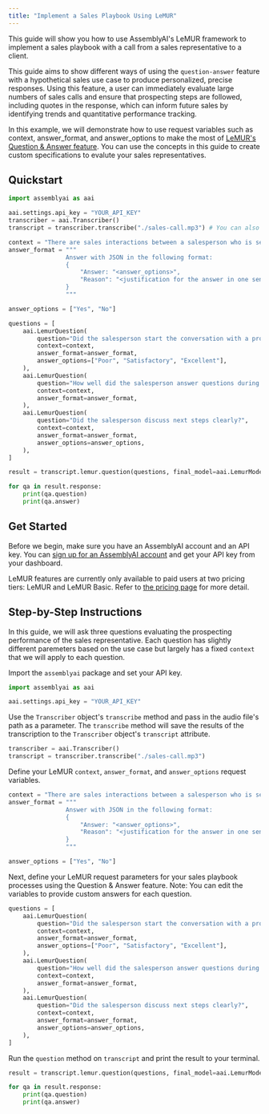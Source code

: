 ```yaml
---
title: "Implement a Sales Playbook Using LeMUR"
---
```


This guide will show you how to use AssemblyAI's LeMUR framework to implement a sales playbook with a call from a sales representative to a client.

This guide aims to show different ways of using the `question-answer` feature with a hypothetical sales use case to produce personalized, precise responses. Using this feature, a user can immediately evaluate large numbers of sales calls and ensure that prospecting steps are followed, including quotes in the response, which can inform future sales by identifying trends and quantitative performance tracking.

In this example, we will demonstrate how to use request variables such as context, answer_format, and answer_options to make the most of [LeMUR's Question & Answer feature](https://www.assemblyai.com/docs/api-reference/lemur). You can use the concepts in this guide to create custom specifications to evalute your sales representatives.

## Quickstart

```python
import assemblyai as aai

aai.settings.api_key = "YOUR_API_KEY"
transcriber = aai.Transcriber()
transcript = transcriber.transcribe("./sales-call.mp3") # You can also provide a URL to a publicly available audio file

context = "There are sales interactions between a salesperson who is selling an internet plan to customers who are warm leads."
answer_format = """
                Answer with JSON in the following format:
                {
                    "Answer: "<answer_options>",
                    "Reason": "<justification for the answer in one sentence including quotes>"
                }
                """

answer_options = ["Yes", "No"]

questions = [
    aai.LemurQuestion(
        question="Did the salesperson start the conversation with a professional greeting?",
        context=context,
        answer_format=answer_format,
        answer_options=["Poor", "Satisfactory", "Excellent"],
    ),
    aai.LemurQuestion(
        question="How well did the salesperson answer questions during the call?",
        context=context,
        answer_format=answer_format,
    ),
    aai.LemurQuestion(
        question="Did the salesperson discuss next steps clearly?",
        context=context,
        answer_format=answer_format,
        answer_options=answer_options,
    ),
]

result = transcript.lemur.question(questions, final_model=aai.LemurModel.claude3_5_sonnet)

for qa in result.response:
    print(qa.question)
    print(qa.answer)
```

## Get Started

Before we begin, make sure you have an AssemblyAI account and an API key. You can [sign up for an AssemblyAI account](https://www.assemblyai.com/app) and get your API key from your dashboard.

LeMUR features are currently only available to paid users at two pricing tiers: LeMUR and LeMUR Basic. Refer to [the pricing page](https://www.assemblyai.com/pricing#:~:text=LeMUR) for more detail.

## Step-by-Step Instructions

In this guide, we will ask three questions evaluating the prospecting performance of the sales representative. Each question has slightly different paremeters based on the use case but largely has a fixed `context` that we will apply to each question.

Import the `assemblyai` package and set your API key.

```python
import assemblyai as aai

aai.settings.api_key = "YOUR_API_KEY"
```

Use the `Transcriber` object's `transcribe` method and pass in the audio file's path as a parameter. The `transcribe` method will save the results of the transcription to the `Transcriber` object's `transcript` attribute.

```python
transcriber = aai.Transcriber()
transcript = transcriber.transcribe("./sales-call.mp3")
```

Define your LeMUR `context`, `answer_format`, and `answer_options` request variables.

```python
context = "There are sales interactions between a salesperson who is selling an internet plan to customers who are warm leads."
answer_format = """
                Answer with JSON in the following format:
                {
                    "Answer: "<answer_options>",
                    "Reason": "<justification for the answer in one sentence including quotes>"
                }
                """

answer_options = ["Yes", "No"]
```

Next, define your LeMUR request parameters for your sales playbook processes using the Question & Answer feature. Note: You can edit the variables to provide custom answers for each question.

```python
questions = [
    aai.LemurQuestion(
        question="Did the salesperson start the conversation with a professional greeting?",
        context=context,
        answer_format=answer_format,
        answer_options=["Poor", "Satisfactory", "Excellent"],
    ),
    aai.LemurQuestion(
        question="How well did the salesperson answer questions during the call?",
        context=context,
        answer_format=answer_format,
    ),
    aai.LemurQuestion(
        question="Did the salesperson discuss next steps clearly?",
        context=context,
        answer_format=answer_format,
        answer_options=answer_options,
    ),
]
```

Run the `question` method on `transcript` and print the result to your terminal.

```python
result = transcript.lemur.question(questions, final_model=aai.LemurModel.claude3_5_sonnet)

for qa in result.response:
    print(qa.question)
    print(qa.answer)
```
